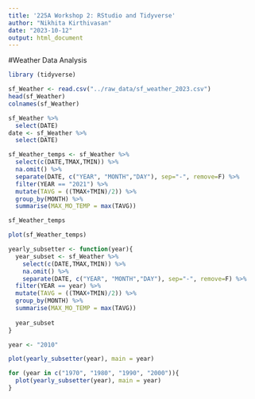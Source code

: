```yaml
---
title: '225A Workshop 2: RStudio and Tidyverse'
author: "Nikhita Kirthivasan"
date: "2023-10-12"
output: html_document
---
```

#Weather Data Analysis


```r
library (tidyverse)
```

```r
sf_Weather <- read.csv("../raw_data/sf_weather_2023.csv")
head(sf_Weather)
colnames(sf_Weather)
```

```r
sf_Weather %>% 
  select(DATE)
date <- sf_Weather %>% 
  select(DATE)
```

```r
sf_Weather_temps <- sf_Weather %>% 
  select(c(DATE,TMAX,TMIN)) %>% 
  na.omit() %>% 
  separate(DATE, c("YEAR", "MONTH","DAY"), sep="-", remove=F) %>% 
  filter(YEAR == "2021") %>%
  mutate(TAVG = ((TMAX+TMIN)/2)) %>% 
  group_by(MONTH) %>% 
  summarise(MAX_MO_TEMP = max(TAVG))

sf_Weather_temps
```

```r
plot(sf_Weather_temps)

```

```r
yearly_subsetter <- function(year){
  year_subset <- sf_Weather %>% 
    select(c(DATE,TMAX,TMIN)) %>% 
    na.omit() %>% 
    separate(DATE, c("YEAR", "MONTH","DAY"), sep="-", remove=F) %>% 
  filter(YEAR == year) %>%
  mutate(TAVG = ((TMAX+TMIN)/2)) %>% 
  group_by(MONTH) %>% 
  summarise(MAX_MO_TEMP = max(TAVG))
    
  year_subset
}

```

```r
year <- "2010"

plot(yearly_subsetter(year), main = year)
```

```r
for (year in c("1970", "1980", "1990", "2000")){
  plot(yearly_subsetter(year), main = year)
}

```

